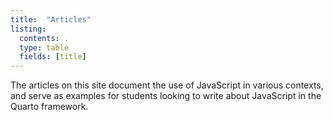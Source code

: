 ```yaml
---
title:  "Articles"
listing:
  contents: .
  type: table
  fields: [title]
---
```


The articles on this site document the use of JavaScript in various contexts, and serve as examples for students looking to write about JavaScript in the Quarto framework.